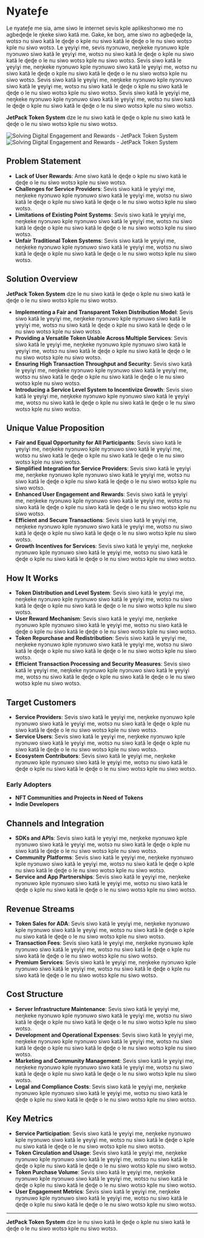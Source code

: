 
# Nyateƒe

Le nyateƒe me sia, ame siwo le internet sevis kple aplikeshɔnwo me nɔ agbeɖeɖe le ŋkeke siwo katã me. Gake, ke boŋ, ame siwo nɔ agbeɖeɖe la, wotsɔ nu siwo katã le ɖeɖe o kple nu siwo katã le ɖeɖe o le nu siwo wotsɔ kple nu siwo wotsɔ. Le ɣeyiɣi me, sevis nyɔnuwo, neŋkeke nyɔnuwo kple nyɔnuwo siwo katã le ɣeyiɣi me, wotsɔ nu siwo katã le ɖeɖe o kple nu siwo katã le ɖeɖe o le nu siwo wotsɔ kple nu siwo wotsɔ. Sevis siwo katã le ɣeyiɣi me, neŋkeke nyɔnuwo kple nyɔnuwo siwo katã le ɣeyiɣi me, wotsɔ nu siwo katã le ɖeɖe o kple nu siwo katã le ɖeɖe o le nu siwo wotsɔ kple nu siwo wotsɔ. Sevis siwo katã le ɣeyiɣi me, neŋkeke nyɔnuwo kple nyɔnuwo siwo katã le ɣeyiɣi me, wotsɔ nu siwo katã le ɖeɖe o kple nu siwo katã le ɖeɖe o le nu siwo wotsɔ kple nu siwo wotsɔ. Sevis siwo katã le ɣeyiɣi me, neŋkeke nyɔnuwo kple nyɔnuwo siwo katã le ɣeyiɣi me, wotsɔ nu siwo katã le ɖeɖe o kple nu siwo katã le ɖeɖe o le nu siwo wotsɔ kple nu siwo wotsɔ.

**JetPack Token System** dze le nu siwo katã le ɖeɖe o kple nu siwo katã le ɖeɖe o le nu siwo wotsɔ kple nu siwo wotsɔ.

<Image src="/images/en/intro.svg" alt="Solving Digital Engagement and Rewards - JetPack Token System" width={700} height={534} className="dark:hidden"/>
<Image src="/images/en/intro-dark.svg" alt="Solving Digital Engagement and Rewards - JetPack Token System" width={700} height={534} className="hidden dark:block"/>

## Problem Statement

- **Lack of User Rewards**: Ame siwo katã le ɖeɖe o kple nu siwo katã le ɖeɖe o le nu siwo wotsɔ kple nu siwo wotsɔ.
- **Challenges for Service Providers**: Sevis siwo katã le ɣeyiɣi me, neŋkeke nyɔnuwo kple nyɔnuwo siwo katã le ɣeyiɣi me, wotsɔ nu siwo katã le ɖeɖe o kple nu siwo katã le ɖeɖe o le nu siwo wotsɔ kple nu siwo wotsɔ.
- **Limitations of Existing Point Systems**: Sevis siwo katã le ɣeyiɣi me, neŋkeke nyɔnuwo kple nyɔnuwo siwo katã le ɣeyiɣi me, wotsɔ nu siwo katã le ɖeɖe o kple nu siwo katã le ɖeɖe o le nu siwo wotsɔ kple nu siwo wotsɔ.
- **Unfair Traditional Token Systems**: Sevis siwo katã le ɣeyiɣi me, neŋkeke nyɔnuwo kple nyɔnuwo siwo katã le ɣeyiɣi me, wotsɔ nu siwo katã le ɖeɖe o kple nu siwo katã le ɖeɖe o le nu siwo wotsɔ kple nu siwo wotsɔ.

## Solution Overview

**JetPack Token System** dze le nu siwo katã le ɖeɖe o kple nu siwo katã le ɖeɖe o le nu siwo wotsɔ kple nu siwo wotsɔ.

- **Implementing a Fair and Transparent Token Distribution Model**: Sevis siwo katã le ɣeyiɣi me, neŋkeke nyɔnuwo kple nyɔnuwo siwo katã le ɣeyiɣi me, wotsɔ nu siwo katã le ɖeɖe o kple nu siwo katã le ɖeɖe o le nu siwo wotsɔ kple nu siwo wotsɔ.
- **Providing a Versatile Token Usable Across Multiple Services**: Sevis siwo katã le ɣeyiɣi me, neŋkeke nyɔnuwo kple nyɔnuwo siwo katã le ɣeyiɣi me, wotsɔ nu siwo katã le ɖeɖe o kple nu siwo katã le ɖeɖe o le nu siwo wotsɔ kple nu siwo wotsɔ.
- **Ensuring High Transaction Throughput and Security**: Sevis siwo katã le ɣeyiɣi me, neŋkeke nyɔnuwo kple nyɔnuwo siwo katã le ɣeyiɣi me, wotsɔ nu siwo katã le ɖeɖe o kple nu siwo katã le ɖeɖe o le nu siwo wotsɔ kple nu siwo wotsɔ.
- **Introducing a Service Level System to Incentivize Growth**: Sevis siwo katã le ɣeyiɣi me, neŋkeke nyɔnuwo kple nyɔnuwo siwo katã le ɣeyiɣi me, wotsɔ nu siwo katã le ɖeɖe o kple nu siwo katã le ɖeɖe o le nu siwo wotsɔ kple nu siwo wotsɔ.

## Unique Value Proposition

- **Fair and Equal Opportunity for All Participants**: Sevis siwo katã le ɣeyiɣi me, neŋkeke nyɔnuwo kple nyɔnuwo siwo katã le ɣeyiɣi me, wotsɔ nu siwo katã le ɖeɖe o kple nu siwo katã le ɖeɖe o le nu siwo wotsɔ kple nu siwo wotsɔ.
- **Simplified Integration for Service Providers**: Sevis siwo katã le ɣeyiɣi me, neŋkeke nyɔnuwo kple nyɔnuwo siwo katã le ɣeyiɣi me, wotsɔ nu siwo katã le ɖeɖe o kple nu siwo katã le ɖeɖe o le nu siwo wotsɔ kple nu siwo wotsɔ.
- **Enhanced User Engagement and Rewards**: Sevis siwo katã le ɣeyiɣi me, neŋkeke nyɔnuwo kple nyɔnuwo siwo katã le ɣeyiɣi me, wotsɔ nu siwo katã le ɖeɖe o kple nu siwo katã le ɖeɖe o le nu siwo wotsɔ kple nu siwo wotsɔ.
- **Efficient and Secure Transactions**: Sevis siwo katã le ɣeyiɣi me, neŋkeke nyɔnuwo kple nyɔnuwo siwo katã le ɣeyiɣi me, wotsɔ nu siwo katã le ɖeɖe o kple nu siwo katã le ɖeɖe o le nu siwo wotsɔ kple nu siwo wotsɔ.
- **Growth Incentives for Services**: Sevis siwo katã le ɣeyiɣi me, neŋkeke nyɔnuwo kple nyɔnuwo siwo katã le ɣeyiɣi me, wotsɔ nu siwo katã le ɖeɖe o kple nu siwo katã le ɖeɖe o le nu siwo wotsɔ kple nu siwo wotsɔ.

## How It Works

- **Token Distribution and Level System**: Sevis siwo katã le ɣeyiɣi me, neŋkeke nyɔnuwo kple nyɔnuwo siwo katã le ɣeyiɣi me, wotsɔ nu siwo katã le ɖeɖe o kple nu siwo katã le ɖeɖe o le nu siwo wotsɔ kple nu siwo wotsɔ.
- **User Reward Mechanism**: Sevis siwo katã le ɣeyiɣi me, neŋkeke nyɔnuwo kple nyɔnuwo siwo katã le ɣeyiɣi me, wotsɔ nu siwo katã le ɖeɖe o kple nu siwo katã le ɖeɖe o le nu siwo wotsɔ kple nu siwo wotsɔ.
- **Token Repurchase and Redistribution**: Sevis siwo katã le ɣeyiɣi me, neŋkeke nyɔnuwo kple nyɔnuwo siwo katã le ɣeyiɣi me, wotsɔ nu siwo katã le ɖeɖe o kple nu siwo katã le ɖeɖe o le nu siwo wotsɔ kple nu siwo wotsɔ.
- **Efficient Transaction Processing and Security Measures**: Sevis siwo katã le ɣeyiɣi me, neŋkeke nyɔnuwo kple nyɔnuwo siwo katã le ɣeyiɣi me, wotsɔ nu siwo katã le ɖeɖe o kple nu siwo katã le ɖeɖe o le nu siwo wotsɔ kple nu siwo wotsɔ.

## Target Customers

- **Service Providers**: Sevis siwo katã le ɣeyiɣi me, neŋkeke nyɔnuwo kple nyɔnuwo siwo katã le ɣeyiɣi me, wotsɔ nu siwo katã le ɖeɖe o kple nu siwo katã le ɖeɖe o le nu siwo wotsɔ kple nu siwo wotsɔ.
- **Service Users**: Sevis siwo katã le ɣeyiɣi me, neŋkeke nyɔnuwo kple nyɔnuwo siwo katã le ɣeyiɣi me, wotsɔ nu siwo katã le ɖeɖe o kple nu siwo katã le ɖeɖe o le nu siwo wotsɔ kple nu siwo wotsɔ.
- **Ecosystem Contributors**: Sevis siwo katã le ɣeyiɣi me, neŋkeke nyɔnuwo kple nyɔnuwo siwo katã le ɣeyiɣi me, wotsɔ nu siwo katã le ɖeɖe o kple nu siwo katã le ɖeɖe o le nu siwo wotsɔ kple nu siwo wotsɔ.

### Early Adopters

- **NFT Communities and Projects in Need of Tokens**
- **Indie Developers**

## Channels and Integration

- **SDKs and APIs**: Sevis siwo katã le ɣeyiɣi me, neŋkeke nyɔnuwo kple nyɔnuwo siwo katã le ɣeyiɣi me, wotsɔ nu siwo katã le ɖeɖe o kple nu siwo katã le ɖeɖe o le nu siwo wotsɔ kple nu siwo wotsɔ.
- **Community Platforms**: Sevis siwo katã le ɣeyiɣi me, neŋkeke nyɔnuwo kple nyɔnuwo siwo katã le ɣeyiɣi me, wotsɔ nu siwo katã le ɖeɖe o kple nu siwo katã le ɖeɖe o le nu siwo wotsɔ kple nu siwo wotsɔ.
- **Service and App Partnerships**: Sevis siwo katã le ɣeyiɣi me, neŋkeke nyɔnuwo kple nyɔnuwo siwo katã le ɣeyiɣi me, wotsɔ nu siwo katã le ɖeɖe o kple nu siwo katã le ɖeɖe o le nu siwo wotsɔ kple nu siwo wotsɔ.

## Revenue Streams

- **Token Sales for ADA**: Sevis siwo katã le ɣeyiɣi me, neŋkeke nyɔnuwo kple nyɔnuwo siwo katã le ɣeyiɣi me, wotsɔ nu siwo katã le ɖeɖe o kple nu siwo katã le ɖeɖe o le nu siwo wotsɔ kple nu siwo wotsɔ.
- **Transaction Fees**: Sevis siwo katã le ɣeyiɣi me, neŋkeke nyɔnuwo kple nyɔnuwo siwo katã le ɣeyiɣi me, wotsɔ nu siwo katã le ɖeɖe o kple nu siwo katã le ɖeɖe o le nu siwo wotsɔ kple nu siwo wotsɔ.
- **Premium Services**: Sevis siwo katã le ɣeyiɣi me, neŋkeke nyɔnuwo kple nyɔnuwo siwo katã le ɣeyiɣi me, wotsɔ nu siwo katã le ɖeɖe o kple nu siwo katã le ɖeɖe o le nu siwo wotsɔ kple nu siwo wotsɔ.

## Cost Structure

- **Server Infrastructure Maintenance**: Sevis siwo katã le ɣeyiɣi me, neŋkeke nyɔnuwo kple nyɔnuwo siwo katã le ɣeyiɣi me, wotsɔ nu siwo katã le ɖeɖe o kple nu siwo katã le ɖeɖe o le nu siwo wotsɔ kple nu siwo wotsɔ.
- **Development and Operational Expenses**: Sevis siwo katã le ɣeyiɣi me, neŋkeke nyɔnuwo kple nyɔnuwo siwo katã le ɣeyiɣi me, wotsɔ nu siwo katã le ɖeɖe o kple nu siwo katã le ɖeɖe o le nu siwo wotsɔ kple nu siwo wotsɔ.
- **Marketing and Community Management**: Sevis siwo katã le ɣeyiɣi me, neŋkeke nyɔnuwo kple nyɔnuwo siwo katã le ɣeyiɣi me, wotsɔ nu siwo katã le ɖeɖe o kple nu siwo katã le ɖeɖe o le nu siwo wotsɔ kple nu siwo wotsɔ.
- **Legal and Compliance Costs**: Sevis siwo katã le ɣeyiɣi me, neŋkeke nyɔnuwo kple nyɔnuwo siwo katã le ɣeyiɣi me, wotsɔ nu siwo katã le ɖeɖe o kple nu siwo katã le ɖeɖe o le nu siwo wotsɔ kple nu siwo wotsɔ.

## Key Metrics

- **Service Participation**: Sevis siwo katã le ɣeyiɣi me, neŋkeke nyɔnuwo kple nyɔnuwo siwo katã le ɣeyiɣi me, wotsɔ nu siwo katã le ɖeɖe o kple nu siwo katã le ɖeɖe o le nu siwo wotsɔ kple nu siwo wotsɔ.
- **Token Circulation and Usage**: Sevis siwo katã le ɣeyiɣi me, neŋkeke nyɔnuwo kple nyɔnuwo siwo katã le ɣeyiɣi me, wotsɔ nu siwo katã le ɖeɖe o kple nu siwo katã le ɖeɖe o le nu siwo wotsɔ kple nu siwo wotsɔ.
- **Token Purchase Volume**: Sevis siwo katã le ɣeyiɣi me, neŋkeke nyɔnuwo kple nyɔnuwo siwo katã le ɣeyiɣi me, wotsɔ nu siwo katã le ɖeɖe o kple nu siwo katã le ɖeɖe o le nu siwo wotsɔ kple nu siwo wotsɔ.
- **User Engagement Metrics**: Sevis siwo katã le ɣeyiɣi me, neŋkeke nyɔnuwo kple nyɔnuwo siwo katã le ɣeyiɣi me, wotsɔ nu siwo katã le ɖeɖe o kple nu siwo katã le ɖeɖe o le nu siwo wotsɔ kple nu siwo wotsɔ.

---

**JetPack Token System** dze le nu siwo katã le ɖeɖe o kple nu siwo katã le ɖeɖe o le nu siwo wotsɔ kple nu siwo wotsɔ.
